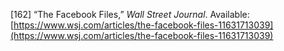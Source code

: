 \[162\]	“The Facebook Files,” *Wall Street Journal*. Available: [https://www.wsj.com/articles/the-facebook-files-11631713039](https://www.wsj.com/articles/the-facebook-files-11631713039)